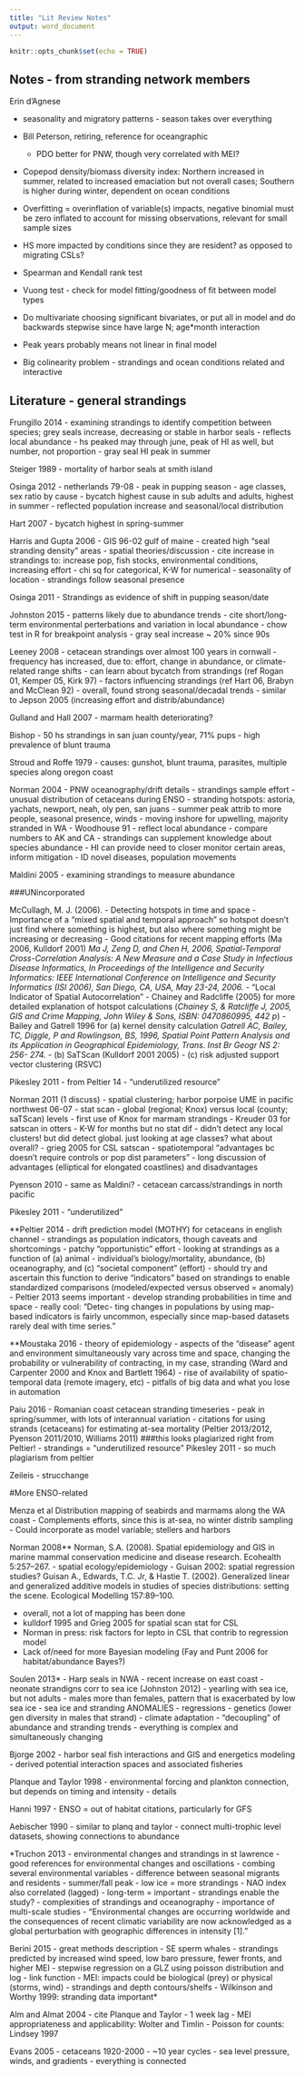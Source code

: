 ```yaml
---
title: "Lit Review Notes"
output: word_document
---
```


```r
knitr::opts_chunk$set(echo = TRUE)
```

## Notes - from stranding network members

Erin d'Agnese

* seasonality and migratory patterns - season takes over everything
* Bill Peterson, retiring, reference for oceangraphic
    * PDO better for PNW, though very correlated with MEI?
* Copepod density/biomass diversity index: Northern increased in summer, related to increased emaciation but not overall cases; Southern is higher during winter, dependent on ocean conditions
    
* Overfitting = overinflation of variable(s) impacts, negative binomial must be zero inflated to account for missing observations, relevant for small sample sizes
* HS more impacted by conditions since they are resident? as opposed to migrating CSLs?
* Spearman and Kendall rank test
* Vuong test - check for model fitting/goodness of fit between model types
* Do multivariate choosing significant bivariates, or put all in model and do backwards stepwise since have large N; age*month interaction
* Peak years probably means not linear in final model
* Big colinearity problem - strandings and ocean conditions related and interactive
    
## Literature - general strandings

Frungillo 2014
- examining strandings to identify competition between species; grey seals increase, decreasing or stable in harbor seals - reflects local abundance
- hs peaked may through june, peak of HI as well, but number, not proportion
- gray seal HI peak in summer

Steiger 1989
- mortality of harbor seals at smith island

Osinga 2012
- netherlands 79-08
- peak in pupping season
- age classes, sex ratio by cause
- bycatch highest cause in sub adults and adults, highest in summer
- reflected population increase and seasonal/local distribution

Hart 2007
- bycatch highest in spring-summer

Harris and Gupta 2006
- GIS 96-02 gulf of maine
- created high "seal stranding density" areas
- spatial theories/discussion
- cite increase in strandings to: increase pop, fish stocks, environmental conditions, increasing effort
- chi sq for categorical, K-W for numerical
- seasonality of location
- strandings follow seasonal presence

Osinga 2011
- Strandings as evidence of shift in pupping season/date

Johnston 2015
- patterns likely due to abundance trends
- cite short/long-term environmental perterbations and variation in local abundance
- chow test in R for breakpoint analysis
- gray seal increase ~ 20% since 90s

Leeney 2008
- cetacean strandings over almost 100 years in cornwall
- frequency has increased, due to: effort, change in abundance, or climate-related range shifts
- can learn about bycatch from strandings (ref Rogan 01, Kemper 05, Kirk 97)
- factors influencing strandings (ref Hart 06, Brabyn and McClean 92)
- overall, found strong seasonal/decadal trends
- similar to Jepson 2005 (increasing effort and distrib/abundance)

Gulland and Hall 2007
- marmam health deteriorating?

Bishop
- 50 hs strandings in san juan county/year, 71% pups
- high prevalence of blunt trauma

Stroud and Roffe 1979
- causes: gunshot, blunt trauma, parasites, multiple species along oregon coast

Norman 2004
- PNW oceanography/drift details
- strandings sample effort
- unusual distribution of cetaceans during ENSO
- stranding hotspots: astoria, yachats, newport, neah, oly pen, san juans
- summer peak attrib to more people, seasonal presence, winds
- moving inshore for upwelling, majority stranded in WA
- Woodhouse 91 - reflect local abundance
- compare numbers to AK and CA
- strandings can supplement knowledge about species abundance
- HI can provide need to closer monitor certain areas, inform mitigation
- ID novel diseases, population movements

Maldini 2005
- examining strandings to measure abundance

###UNincorporated

McCullagh, M. J. (2006). 
- Detecting hotspots in time and space
- Importance of a "mixed spatial and temporal approach" so hotspot doesn't just find where something is highest, but also where something might be increasing or decreasing
- Good citations for recent mapping efforts (Ma 2006, Kulldorf 2001)
  *Ma J, Zeng D, and Chen H, 2006, Spatial-Temporal Cross-Correlation Analysis: A New Measure and a Case Study in Infectious Disease Informatics, In Proceedings of the Intelligence and Security Informatics: IEEE International Conference on Intelligence and Security Informatics (ISI 2006), San Diego, CA, USA, May 23-24, 2006.*
- "Local Indicator of Spatial Autocorrelation"
- Chainey and Radcliffe (2005) for more detailed explanation of hotspot calculations
  (*Chainey S, & Ratcliffe J, 2005, GIS and Crime Mapping, John Wiley & Sons, ISBN: 0470860995, 442 p*)
- Bailey and Gatrell 1996 for (a) kernel density calculation
    *Gatrell AC, Bailey, TC, Diggle, P and Rowlingson, BS, 1996, Spatial Point Pattern Analysis and its Application in Geographical Epidemiology, Trans. Inst Br Geogr NS 2: 256- 274.*
- (b) SaTScan (Kulldorf 2001 2005)
- (c) risk adjusted support vector clustering (RSVC)

Pikesley 2011
- from Peltier 14 - "underutilized resource"

Norman 2011 (1 discuss)
- spatial clustering; harbor porpoise UME in pacific northwest 06-07
- stat scan 
- global (regional; Knox) versus local (county; saTScan) levels
- first use of Knox for marmam strandings
- Kreuder 03 for satscan in otters
- K-W for months but no stat dif
- didn't detect any local clusters! but did detect global. just looking at age classes? what about overall?
- grieg 2005 for CSL satscan
- spatiotemporal "advantages bc doesn't require controls or pop dist parameters"
- long discussion of advantages (elliptical for elongated coastlines) and disadvantages 

Pyenson 2010 
- same as Maldini?
- cetacean carcass/strandings in north pacific

Pikesley 2011
- "underutilized"

**Peltier 2014
- drift prediction model (MOTHY) for cetaceans in english channel
- strandings as population indicators, though caveats and shortcomings - patchy "opportunistic" effort
- looking at strandings as a function of (a) animal - individual's biology/mortality, abundance, (b) oceanography, and (c) "societal component" (effort) - should try and ascertain this function to derive "indicators" based on strandings to enable standardized comparisons (modeled/expected versus observed = anomaly)
- Peltier 2013 seems important
- develop stranding probabilities in time and space
- really cool: "Detec- ting changes in populations by using map-based indicators is fairly uncommon, especially since map-based datasets rarely deal with time series."

**Moustaka 2016
- theory of epidemiology - aspects of the "disease" agent and environment simultaneously vary across time and space, changing the probability or vulnerability of contracting, in my case, stranding (Ward and Carpenter 2000 and Knox and Bartlett 1964)
- rise of availability of spatio-temporal data (remote imagery, etc)
- pitfalls of big data and what you lose in automation

Paiu 2016
- Romanian coast cetacean stranding timeseries
- peak in spring/summer, with lots of interannual variation
- citations for using strands (cetaceans) for estimating at-sea mortality (Peltier 2013/2012, Pyenson 2011/2010, Williams 2011) ###this looks plagiarized right from Peltier!
- strandings = "underutilized resource" Pikesley 2011 - so much plagiarism from peltier

Zeileis - strucchange

#More ENSO-related

Menza et al
Distribution mapping of seabirds and marmams along the WA coast
- Complements efforts, since this is at-sea, no winter distrib sampling
- Could incorporate as model variable; stellers and harbors

Norman 2008**
Norman, S.A. (2008). Spatial epidemiology and GIS in marine mammal conservation medicine and disease research. Ecohealth 5:257–267.
- spatial ecology/epidemiology
- Guisan 2002: spatial regression studies?
Guisan A., Edwards, T.C. Jr, & Hastie T. (2002). Generalized linear and generalized additive models in studies of species distributions: setting the scene. Ecological Modelling 157:89–100.

- overall, not a lot of mapping has been done
- kulldorf 1995 and Grieg 2005 for spatial scan stat for CSL
- Norman in press: risk factors for lepto in CSL that contrib to regression model
- Lack of/need for more Bayesian modeling (Fay and Punt 2006 for habitat/abundance Bayes?)

Soulen 2013* 
- Harp seals in NWA
- recent increase on east coast
- neonate strandigns corr to sea ice (Johnston 2012)
- yearling with sea ice, but not adults
- males more than females, pattern that is exacerbated by low sea ice
- sea ice and stranding ANOMALIES
- regressions
- genetics (lower gen diversity in males that strand)
- climate adaptation
- "decoupling" of abundance and stranding trends - everything is complex and simultaneously changing

Bjorge 2002
- harbor seal fish interactions and GIS and energetics modeling
- derived potential interaction spaces and associated fisheries

Planque and Taylor 1998
- environmental forcing and plankton connection, but depends on timing and intensity - details

Hanni 1997
- ENSO = out of habitat citations, particularly for GFS

Aebischer 1990
- similar to planq and taylor - connect multi-trophic level datasets, showing connections to abundance

*Truchon 2013
- environmental changes and strandings in st lawrence
- good references for environmental changes and oscillations
- combing several environmental variables
- difference between seasonal migrants and residents
- summer/fall peak
- low ice = more strandings
- NAO index also correlated (lagged)
- long-term = important - strandings enable the study?
- complexities of strandings and oceanography
- importance of multi-scale studies
- "Environmental changes are occurring worldwide and the consequences of recent climatic variability are now acknowledged as a global perturbation with geographic differences in intensity [1]."

Berini 2015
- great methods description
- SE sperm whales
- strandings predicted by increased wind speed, low baro pressure, fewer fronts, and higher MEI
- stepwise regression on a GLZ using poisson distribution and log - link function
- MEI: impacts could be biological (prey) or physical (storms, wind)
- strandings and depth contours/shelfs
- Wilkinson and Worthy 1999: stranding data important*

Alm and Almat 2004
- cite Planque and Taylor
- 1 week lag
- MEI appropriateness and applicability: Wolter and Timlin
- Poisson for counts: Lindsey 1997

Evans 2005
- cetaceans 1920-2000
- ~10 year cycles
- sea level pressure, winds, and gradients
- everything is connected


